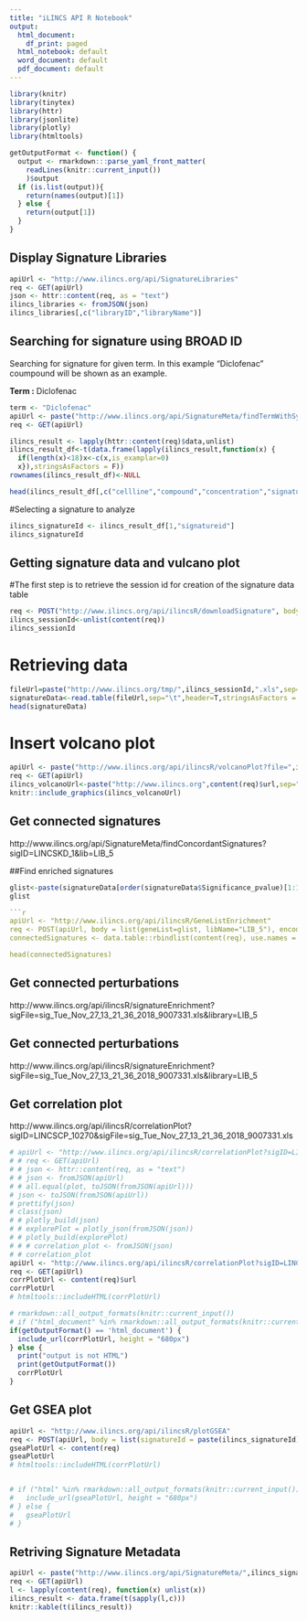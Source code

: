 ```yaml
---
title: "iLINCS API R Notebook"
output:
  html_document:
    df_print: paged
  html_notebook: default
  word_document: default
  pdf_document: default
---
```


<!-- ## Prerequisites  -->

```r
library(knitr)
library(tinytex)
library(httr)
library(jsonlite)
library(plotly)
library(htmltools)

getOutputFormat <- function() {
  output <- rmarkdown:::parse_yaml_front_matter(
    readLines(knitr::current_input())
    )$output
  if (is.list(output)){
    return(names(output)[1])
  } else {
    return(output[1])
  }
}
```


## Display Signature Libraries

```r
apiUrl <- "http://www.ilincs.org/api/SignatureLibraries"
req <- GET(apiUrl)
json <- httr::content(req, as = "text")
ilincs_libraries <- fromJSON(json)
ilincs_libraries[,c("libraryID","libraryName")]
```

## Searching for signature using BROAD ID

Searching for signature for given term. In this example "Diclofenac" coumpound will be shown as an example.

**Term :** Diclofenac
```r
term <- "Diclofenac"
apiUrl <- paste("http://www.ilincs.org/api/SignatureMeta/findTermWithSynonyms?term=",term,"&library=LIB_5",sep="")
req <- GET(apiUrl)

ilincs_result <- lapply(httr::content(req)$data,unlist)
ilincs_result_df<-t(data.frame(lapply(ilincs_result,function(x) {
  if(length(x)<18)x<-c(x,is_examplar=0)
  x}),stringsAsFactors = F))
rownames(ilincs_result_df)<-NULL

head(ilincs_result_df[,c("cellline","compound","concentration","signatureid","is_exemplar")])
```

#Selecting a signature to analyze

```r
ilincs_signatureId <- ilincs_result_df[1,"signatureid"]
ilincs_signatureId
```

## Getting signature data and vulcano plot
#The first step is to retrieve the session id for creation of the signature data table
```r
req <- POST("http://www.ilincs.org/api/ilincsR/downloadSignature", body = list(sigID = paste(ilincs_signatureId)), encode = "json")
ilincs_sessionId<-unlist(content(req))
ilincs_sessionId
```

# Retrieving data
```r
fileUrl=paste("http://www.ilincs.org/tmp/",ilincs_sessionId,".xls",sep="")
signatureData<-read.table(fileUrl,sep="\t",header=T,stringsAsFactors = F)
head(signatureData)
```

# Insert volcano plot
```r
apiUrl <- paste("http://www.ilincs.org/api/ilincsR/volcanoPlot?file=",ilincs_sessionId,".xls",sep="")
req <- GET(apiUrl)
ilincs_volcanoUrl<-paste("http://www.ilincs.org",content(req)$url,sep="")
knitr::include_graphics(ilincs_volcanoUrl)
```


## Get connected signatures

http://www.ilincs.org/api/SignatureMeta/findConcordantSignatures?sigID=LINCSKD_1&lib=LIB_5

##Find enriched signatures
```r
glist<-paste(signatureData[order(signatureData$Significance_pvalue)[1:100],"Name_GeneSymbol"],collapse = ",")
glist

```r
apiUrl <- "http://www.ilincs.org/api/ilincsR/GeneListEnrichment"
req <- POST(apiUrl, body = list(geneList=glist, libName="LIB_5"), encode = "form")
connectedSignatures <- data.table::rbindlist(content(req), use.names = TRUE, fill = TRUE)

head(connectedSignatures)
```
## Get connected perturbations

http://www.ilincs.org/api/ilincsR/signatureEnrichment?sigFile=sig_Tue_Nov_27_13_21_36_2018_9007331.xls&library=LIB_5

## Get connected perturbations

http://www.ilincs.org/api/ilincsR/signatureEnrichment?sigFile=sig_Tue_Nov_27_13_21_36_2018_9007331.xls&library=LIB_5

## Get correlation plot
http://www.ilincs.org/api/ilincsR/correlationPlot?sigID=LINCSCP_10270&sigFile=sig_Tue_Nov_27_13_21_36_2018_9007331.xls

```r
# apiUrl <- "http://www.ilincs.org/api/ilincsR/correlationPlot?sigID=LINCSCP_10270&sigFile=sig_Tue_Nov_27_13_21_36_2018_9007331.xls"
# # req <- GET(apiUrl)
# # json <- httr::content(req, as = "text")
# # json <- fromJSON(apiUrl)
# # all.equal(plot, toJSON(fromJSON(apiUrl)))
# json <- toJSON(fromJSON(apiUrl))
# prettify(json)
# class(json)
# # plotly_build(json)
# # explorePlot = plotly_json(fromJSON(json))
# # plotly_build(explorePlot)
# # # correlation_plot <- fromJSON(json)
# # correlation_plot
apiUrl <- "http://www.ilincs.org/api/ilincsR/correlationPlot?sigID=LINCSCP_10270&sigFile=sig_Tue_Nov_27_13_21_36_2018_9007331.xls&output=widget"
req <- GET(apiUrl)
corrPlotUrl <- content(req)$url
corrPlotUrl
# htmltools::includeHTML(corrPlotUrl)

# rmarkdown::all_output_formats(knitr::current_input())
# if ("html_document" %in% rmarkdown::all_output_formats(knitr::current_input())) {
if(getOutputFormat() == 'html_document') {
  include_url(corrPlotUrl, height = "680px")
} else {
  print("output is not HTML")
  print(getOutputFormat())
  corrPlotUrl
}
```

## Get GSEA plot
```r
apiUrl <- "http://www.ilincs.org/api/ilincsR/plotGSEA"
req <- POST(apiUrl, body = list(signatureId = paste(ilincs_signatureId),genes = c(51474,7112,8570,55421,283337,54386,5214,79894,6136,5514,5170,6197,2321), output="widget"), encode = "json")
gseaPlotUrl <- content(req)
gseaPlotUrl
# htmltools::includeHTML(corrPlotUrl)


# if ("html" %in% rmarkdown::all_output_formats(knitr::current_input())) {
#   include_url(gseaPlotUrl, height = "680px")
# } else {
#   gseaPlotUrl
# }
```

## Retriving Signature Metadata
```r
apiUrl <- paste("http://www.ilincs.org/api/SignatureMeta/",ilincs_signatureId,sep="")
req <- GET(apiUrl)
l <- lapply(content(req), function(x) unlist(x))
ilincs_result <- data.frame(t(sapply(l,c)))
knitr::kable(t(ilincs_result))
```


